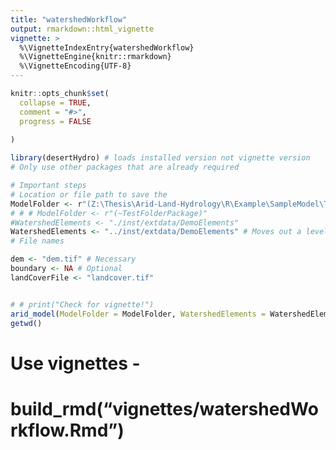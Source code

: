 ```yaml
---
title: "watershedWorkflow"
output: rmarkdown::html_vignette
vignette: >
  %\VignetteIndexEntry{watershedWorkflow}
  %\VignetteEngine{knitr::rmarkdown}
  %\VignetteEncoding{UTF-8}
---
```


```r

knitr::opts_chunk$set(
  collapse = TRUE,
  comment = "#>",
  progress = FALSE
  
)
```

<!-- $$(K_{macro} -  K_{FieldCond}) {\frac{W_{surf}-Field_{cap}}{d_{soil}}} ({\frac{Sat_{mc} - Field_{cap}}{d_{soil} + K_{FieldCond}}})^{-1}$$ -->
<!-- $${\frac{W_{surf}-Field_{cap}}{d_{soil}}}$$ -->
<!-- $$ {\frac{Sat_{mc} - Field_{cap}}{d_{soil} + K_{FieldCond}}$$ -->
```r
library(desertHydro) # loads installed version not vignette version
# Only use other packages that are already required

```

```r
# Important steps
# Location or file path to save the 
ModelFolder <- r"(Z:\Thesis\Arid-Land-Hydrology\R\Example\SampleModel\TestFolderPackage)" 
# # # ModelFolder <- r"(~TestFolderPackage)"
#WatershedElements <- "./inst/extdata/DemoElements"
WatershedElements <- "../inst/extdata/DemoElements" # Moves out a level to get to data folder
# File names

dem <- "dem.tif" # Necessary
boundary <- NA # Optional
landCoverFile <- "landcover.tif"


# # print("Check for vignette!")
arid_model(ModelFolder = ModelFolder, WatershedElements = WatershedElements)
getwd()
```

# Use vignettes -
# build_rmd("vignettes/watershedWorkflow.Rmd")
